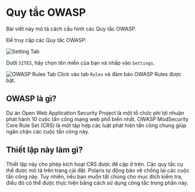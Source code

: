 # Quy tắc OWASP

Bài viết này mô tả cách cấu hình các Quy tắc OWASP.

Để truy cập các Quy tắc OWASP:

![Setting Tab](/img/security-center/overview/settings-tab.png)

Dưới `SITES`, hãy chọn tên miền của bạn và nhấp vào `Settings`.

![OWASP Rules Tab](/img/security-center/rules/owasp-rule-owasp-tab.png)
Click vào tab `Rules` và đảm bảo OWASP Rules được bật.

## OWASP là gì?

Dự án Open Web Application Security Project là một tổ chức phi lợi nhuận phát hành 10 cuộc tấn công mạng web phổ biến
nhất. OWASP ModSecurity Core Rule Set (CRS) là một tập hợp các luật phát hiện tấn công chung giúp ngăn chặn các cuộc
tấn công này.

## Thiết lập này làm gì?

Thiết lập này cho phép kích hoạt CRS được đề cập ở trên. Các quy tắc cụ thể được mô tả trên trang cài đặt. Polaris tự
động bảo vệ chống lại các cuộc tấn công này. Tuy nhiên, nếu bạn muốn tắt chúng cho mục đích kiểm tra, điều đó có
thể được thực hiện bằng cách sử dụng công tắc trong phần này.
